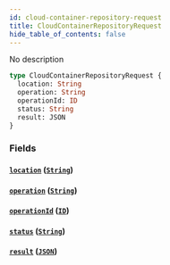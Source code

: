 ```yaml
---
id: cloud-container-repository-request
title: CloudContainerRepositoryRequest
hide_table_of_contents: false
---
```



No description

```graphql
type CloudContainerRepositoryRequest {
  location: String
  operation: String
  operationId: ID
  status: String
  result: JSON
}
```


### Fields

#### [`location`](#) ([`String`](/swapi/scalars/string))




#### [`operation`](#) ([`String`](/swapi/scalars/string))




#### [`operationId`](#) ([`ID`](/swapi/scalars/id))




#### [`status`](#) ([`String`](/swapi/scalars/string))




#### [`result`](#) ([`JSON`](/swapi/scalars/json))
